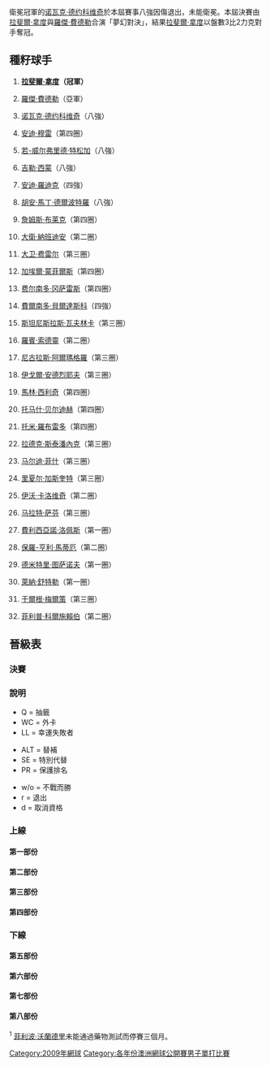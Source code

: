 {{noteTA|G1=Tennis
|1=zh-hans:圈;zh-hant:輪
|2=zh-hans:半区;zh-hant:半部;
|3=zh-hans:半决赛;zh-hk:準決賽;zh-tw:四強;
|4=zh-hans:半準决赛;zh-hk:半準決賽;zh-tw:八強;
}}

{{GrandSlamEvents|2009|澳洲網球公開賽|
| defchamp  = {{flagicon|SRB}} [[诺瓦克·德约科维奇|诺瓦克·德约科维奇]]
| champ =  {{flagicon|ESP}} [[拉斐爾·拿度|拉斐爾·拿度]] 
| runner = {{flagicon|SUI}} [[羅傑·費德勒|羅傑·費德勒]]
| score  = 7-5, 3-6, 7-6<sup>3</sup>, 3-6, 6-2
|before_name = 澳洲網球公開賽男子單打比賽
|after_name = 澳洲網球公開賽男子單打比賽
}}

{{main|2009年澳洲網球公開賽}}

衛冕冠軍的[[诺瓦克·德约科维奇|诺瓦克·德约科维奇]]於本屆賽事八強因傷退出，未能衛冕。本屆決賽由[[拉斐爾·拿度|拉斐爾·拿度]]與[[羅傑·費德勒|羅傑·費德勒]]合演「夢幻對決」，結果[[拉斐爾·拿度|拉斐爾·拿度]]以盤數3比2力克對手奪冠。

== 種籽球手 ==
{{col-begin}}
{{col-2}}
#{{flagicon|ESP}} '''[[拉斐爾·拿度|拉斐爾·拿度]]（冠軍）'''
#{{flagicon|SUI}} [[羅傑·費德勒|羅傑·費德勒]]（亞軍）
#{{flagicon|SRB}} [[诺瓦克·德约科维奇|诺瓦克·德约科维奇]]（八強）
#{{flagicon|GBR}} [[安迪·穆雷|安迪·穆雷]]（第四圈）
#{{flagicon|FRA}} [[若-威尔弗里德·特松加|若-威尔弗里德·特松加]]（八強）
#{{flagicon|FRA}} [[吉勒·西蒙|吉勒·西蒙]]（八強）
#{{flagicon|USA}} [[安迪·羅迪克|安迪·羅迪克]]（四強）
#{{flagicon|ARG}} [[胡安·馬丁·德爾波特羅|胡安·馬丁·德爾波特羅]]（八強）
#{{flagicon|USA}} [[詹姆斯·布莱克|詹姆斯·布莱克]]（第四圈）
#{{flagicon|ARG}} [[大衛·納班迪安|大衛·納班迪安]]（第二圈）
#{{flagicon|ESP}} [[大卫·费雷尔|大卫·费雷尔]]（第三圈）
#{{flagicon|FRA}} [[加埃爾·蒙菲爾斯|加埃爾·蒙菲爾斯]]（第四圈）
#{{flagicon|CHI}} [[费尔南多·冈萨雷斯|费尔南多·冈萨雷斯]]（第四圈）
#{{flagicon|ESP}} [[費爾南多·貝爾達斯科|費爾南多·貝爾達斯科]]（四強）
#{{flagicon|SUI}} [[斯坦尼斯拉斯·瓦夫林卡|斯坦尼斯拉斯·瓦夫林卡]]（第三圈）
#{{flagicon|SWE}} [[羅賓·索德靈|羅賓·索德靈]]（第二圈）
{{col-2}}
<ol start="17">
<li>{{flagicon|ESP}} [[尼古拉斯·阿爾瑪格羅|尼古拉斯·阿爾瑪格羅]]（第三圈）</li>
<li>{{flagicon|RUS}} [[伊戈爾·安德烈耶夫|伊戈爾·安德烈耶夫]]（第三圈）</li>
<li>{{flagicon|CRO}} [[馬林·西利奇|馬林·西利奇]]（第四圈）
<li>{{flagicon|CZE}} [[托马什·贝尔迪赫|托马什·贝尔迪赫]]（第四圈）
<li>{{flagicon|ESP}} [[托米·羅布雷多|托米·羅布雷多]]（第四圈）
<li>{{flagicon|CZE}} [[拉德克·斯泰潘內克|拉德克·斯泰潘內克]]（第三圈）</li>
<li>{{flagicon|USA}} [[马尔迪·菲什|马尔迪·菲什]]（第三圈）</li>
<li>{{flagicon|FRA}} [[里夏尔·加斯奎特|里夏尔·加斯奎特]]（第三圈）</li>
<li>{{flagicon|CRO}} [[伊沃·卡洛维奇|伊沃·卡洛维奇]]（第二圈）
<li>{{flagicon|RUS}} [[马拉特·萨芬|马拉特·萨芬]]（第三圈）</li>
<li>{{flagicon|ESP}} [[費利西亞諾·洛佩斯|費利西亞諾·洛佩斯]]（第一圈）</li>
<li>{{flagicon|FRA}} [[保羅-亨利·馬蒂厄|保羅-亨利·馬蒂厄]]（第二圈）</li>
<li>{{flagicon|RUS}} [[德米特里·图萨诺夫|德米特里·图萨诺夫]]（第一圈）</li>
<li>{{flagicon|GER}} [[萊納·舒特勒|萊納·舒特勒]]（第一圈）</li>
<li>{{flagicon|AUT}} [[于爾根·梅爾策|于爾根·梅爾策]]（第三圈）</li>
<li>{{flagicon|GER}} [[菲利普·科爾施賴伯|菲利普·科爾施賴伯]]（第二圈）</li>

{{col-end}}

== 晉級表 ==

=== 決賽 ===
{{8TeamBracket-Tennis5
| RD1=八強
| RD2=四強
| RD3=決賽

| team-width=175

| RD1-seed1= 1
| RD1-team1='''{{flagicon|ESP}} [[拉斐爾·拿度|拿度]]
| RD1-score1-1='''6
| RD1-score1-2='''7
| RD1-score1-3='''7
| RD1-seed2= 6
| RD1-team2={{flagicon|FRA}} [[吉勒·西蒙|西蒙]]
| RD1-score2-1=2
| RD1-score2-2=5
| RD1-score2-3=5

| RD1-seed3= 14
| RD1-team3='''{{flagicon|ESP}} [[費爾南多·貝爾達斯科|貝爾達斯科]]
| RD1-score3-1='''7
| RD1-score3-2=3
| RD1-score3-3='''6
| RD1-score3-4='''6
| RD1-seed4= 5
| RD1-team4={{flagicon|FRA}} [[若-威尔弗里德·特松加|特松加]]
| RD1-score4-1=6<sup>2</sup>
| RD1-score4-2='''6
| RD1-score4-3=3
| RD1-score4-4=2

| RD1-seed5= 7
| RD1-team5='''{{flagicon|USA}} [[安迪·羅迪克|羅迪克]]
| RD1-score5-1=6<sup>3</sup>
| RD1-score5-2='''6
| RD1-score5-3='''6
| RD1-score5-4=2
| RD1-score5-5=
| RD1-seed6= 3
| RD1-team6={{flagicon|SRB}} [[诺瓦克·德约科维奇|德约科维奇]]
| RD1-score6-1='''7
| RD1-score6-2=4
| RD1-score6-3=2
| RD1-score6-4=1
| RD1-score6-5=r

| RD1-seed7= 8
| RD1-team7={{flagicon|ARG}} [[胡安·馬丁·德爾波特羅|德爾波特羅]]
| RD1-score7-1=3
| RD1-score7-2=0
| RD1-score7-3=0
| RD1-seed8= 2
| RD1-team8='''{{flagicon|SUI}} [[羅傑·費德勒|費達拿]]
| RD1-score8-1='''6
| RD1-score8-2='''6
| RD1-score8-3='''6

| RD2-seed1= 1
| RD2-team1='''{{flagicon|ESP}} [[拉斐爾·拿度|拿度]]
| RD2-score1-1=6<sup>4</sup>
| RD2-score1-2='''6
| RD2-score1-3='''7
| RD2-score1-4=6<sup>1</sup>
| RD2-score1-5='''6
| RD2-seed2= 14
| RD2-team2={{flagicon|ESP}} [[費爾南多·貝爾達斯科|貝爾達斯科]]
| RD2-score2-1='''7
| RD2-score2-2=4
| RD2-score2-3=6<sup>2</sup>
| RD2-score2-4='''7
| RD2-score2-5=4

| RD2-seed3= 7
| RD2-team3={{flagicon|USA}} [[安迪·羅迪克|羅迪克]]
| RD2-score3-1=2
| RD2-score3-2=5
| RD2-score3-3=5
| RD2-seed4= 2
| RD2-team4='''{{flagicon|SUI}} [[羅傑·費德勒|費達拿]]
| RD2-score4-1='''6
| RD2-score4-2='''7
| RD2-score4-3='''7

| RD3-seed1= 1
| RD3-team1='''{{flagicon|ESP}} [[拉斐爾·拿度|拿度]]
| RD3-score1-1='''7
| RD3-score1-2=3
| RD3-score1-3='''7
| RD3-score1-4=3
| RD3-score1-5='''6
| RD3-seed2= 2
| RD3-team2={{flagicon|SUI}} [[羅傑·費德勒|費達拿]]
| RD3-score2-1=5
| RD3-score2-2='''6
| RD3-score2-3=6<sup>3</sup>
| RD3-score2-4='''6
| RD3-score2-5=2
}}

=== 說明 ===
{{col-begin}}
{{col-3}}
* Q = 抽籤
* WC = 外卡
* LL = 幸運失敗者
{{col-3}}
* ALT = 替補
* SE = 特別代替
* PR = 保護排名
{{col-3}}
* w/o = 不戰而勝
* r = 退出
* d = 取消資格
{{col-end}}

=== 上線 ===
==== 第一部份 ====
{{16TeamBracket-Compact-Tennis5
| RD1=第一圈
| RD2=第二圈
| RD3=第三圈
| RD4=第四圈

| RD1-seed01=1
| RD1-team01= '''{{flagicon|ESP}} [[拉斐爾·拿度|拿度]]
| RD1-score01-1='''6
| RD1-score01-2='''6
| RD1-score01-3='''6
| RD1-score01-4= 
| RD1-score01-5= 
| RD1-seed02= 
| RD1-team02={{flagicon|BEL}} [[克里斯托夫·羅庫斯|C 羅庫斯]]
| RD1-score02-1=0
| RD1-score02-2=2      
| RD1-score02-3=2
| RD1-score02-4= 
| RD1-score02-5= 

| RD1-seed03= 
| RD1-team03= {{flagicon|FRA}} [[弗洛朗·塞拉|塞拉]]
| RD1-score03-1=3
| RD1-score03-2='''6
| RD1-score03-3=3
| RD1-score03-4='''6
| RD1-score03-5=3
| RD1-seed04= 
| RD1-team04='''{{flagicon|CRO}} [[Roko_Karanusic|R Karanusic]]
| RD1-score04-1='''6
| RD1-score04-2=1
| RD1-score04-3='''6
| RD1-score04-4=3
| RD1-score04-5=6

| RD1-seed05= 
| RD1-team05={{flagicon|ARG}} [[Eduardo_Schwank|E Schwank]]
| RD1-score05-1=3
| RD1-score05-2=3
| RD1-score05-3=4
| RD1-score05-4= 
| RD1-score05-5= 
| RD1-seed06= 
| RD1-team06='''{{flagicon|GER}} [[托米·哈斯|哈斯]]
| RD1-score06-1='''6
| RD1-score06-2='''6
| RD1-score06-3='''6;
| RD1-score06-4= 
| RD1-score06-5= 

| RD1-seed07=Q
| RD1-team07='''{{flagicon|ITA}} [[Flavio_Cipolla|F Cipolla]]
| RD1-score07-1=4
| RD1-score07-2='''6
| RD1-score07-3='''7
| RD1-score07-4='''7
| RD1-score07-5= 
| RD1-seed08=29
| RD1-team08={{flagicon|RUS}} [[德米特里·图萨诺夫|图萨诺夫]]
| RD1-score08-1='''6
| RD1-score08-2=2
| RD1-score08-3=6<sup>7</sup>
| RD1-score08-4=5
| RD1-score08-5= 

| RD1-seed09=24
| RD1-team09='''{{flagicon|FRA}} [[里夏尔·加斯奎特|加斯奎特]]
| RD1-score09-1=6<sup>5</sup>
| RD1-score09-2='''7
| RD1-score09-3='''6
| RD1-score09-4='''6
| RD1-score09-5= 
| RD1-seed10= 
| RD1-team10={{flagicon|ARG}} [[Diego_Junqueira|D Junqueira]]
| RD1-score10-1='''7
| RD1-score10-2=6<sup>3</sup>
| RD1-score10-3=3
| RD1-score10-4=4
| RD1-score10-5= 

| RD1-seed11= 
| RD1-team11={{flagicon|USA}} [[文斯·斯佩迪亞|斯佩迪亞]]
| RD1-score11-1=2
| RD1-score11-2=5
| RD1-score11-3=4
| RD1-score11-4= 
| RD1-score11-5= 
| RD1-seed12=WC
| RD1-team12='''{{flagicon|UZB}} [[丹尼斯·伊斯托明|伊斯托明]]
| RD1-score12-1='''6
| RD1-score12-2='''7
| RD1-score12-3='''6
| RD1-score12-4= 
| RD1-score12-5= 

| RD1-seed13= 
| RD1-team13='''{{flagicon|ARG}} [[吉列爾莫·卡尼亞斯|卡尼亞斯]]
| RD1-score13-1=3
| RD1-score13-2='''7
| RD1-score13-3=5
| RD1-score13-4='''6
| RD1-score13-5='''7
| RD1-seed14=Q
| RD1-team14={{flagicon|GER}} [[Dieter_Kindlmann|D Kindlmann]]
| RD1-score14-1='''6
| RD1-score14-2=5
| RD1-score14-3='''7
| RD1-score14-4=0
| RD1-score14-5=5

| RD1-seed15= 
| RD1-team15={{flagicon|AUS}} [[莱顿·休伊特|休伊特]]
| RD1-score15-1='''7
| RD1-score15-2=2
| RD1-score15-3=2
| RD1-score15-4='''6
| RD1-score15-5=3
| RD1-seed16=13
| RD1-team16='''{{flagicon|CHI}} [[费尔南多·冈萨雷斯|F 冈萨雷斯]]
| RD1-score16-1=5
| RD1-score16-2='''6
| RD1-score16-3='''6
| RD1-score16-4=3
| RD1-score16-5='''6

| RD2-seed01=1
| RD2-team01='''{{flagicon|ESP}} [[拉斐爾·拿度|拿度]]
| RD2-score01-1='''6
| RD2-score01-2='''6
| RD2-score01-3='''6
| RD2-score01-4= 
| RD2-score01-5= 
| RD2-seed02= 
| RD2-team02={{flagicon|CRO}} [[Roko_Karanusic|R Karanusic]]
| RD2-score02-1=2
| RD2-score02-2=3
| RD2-score02-3=2
| RD2-score02-4= 
| RD2-score02-5= 

| RD2-seed03= 
| RD2-team03='''{{flagicon|GER}} [[托米·哈斯|哈斯]]
| RD2-score03-1='''6
| RD2-score03-2='''6
| RD2-score03-3='''6
| RD2-score03-4= 
| RD2-score03-5= 
| RD2-seed04=Q
| RD2-team04={{flagicon|ITA}} [[Flavio_Cipolla|F Cipolla]]
| RD2-score04-1=1
| RD2-score04-2=2
| RD2-score04-3=1
| RD2-score04-4= 
| RD2-score04-5= 

| RD2-seed05=24
| RD2-team05='''{{flagicon|FRA}} [[里夏尔·加斯奎特|加斯奎特]]
| RD2-score05-1='''6
| RD2-score05-2='''6
| RD2-score05-3='''6
| RD2-score05-4= 
| RD2-score05-5= 
| RD2-seed06=WC
| RD2-team06={{flagicon|UZB}} [[丹尼斯·伊斯托明|伊斯托明]]
| RD2-score06-1=3
| RD2-score06-2=4
| RD2-score06-3=4
| RD2-score06-4= 
| RD2-score06-5= 

| RD2-seed07= 
| RD2-team07={{flagicon|ARG}} [[吉列爾莫·卡尼亞斯|卡尼亞斯]]
| RD2-score07-1=5
| RD2-score07-2=3
| RD2-score07-3=4
| RD2-score07-4= 
| RD2-score07-5= 
| RD2-seed08=13
| RD2-team08='''{{flagicon|CHI}} [[费尔南多·冈萨雷斯|F 冈萨雷斯]]
| RD2-score08-1='''7
| RD2-score08-2='''6
| RD2-score08-3='''6
| RD2-score08-4= 
| RD2-score08-5= 

| RD3-seed01=1
| RD3-team01='''{{flagicon|ESP}} [[拉斐爾·拿度|拿度]]
| RD3-score01-1='''6
| RD3-score01-2='''6
| RD3-score01-3='''6
| RD3-score01-4= 
| RD3-score01-5= 
| RD3-seed02= 
| RD3-team02={{flagicon|GER}} [[托米·哈斯|哈斯]]
| RD3-score02-1=4
| RD3-score02-2=2
| RD3-score02-3=2
| RD3-score02-4= 
| RD3-score02-5= 

| RD3-seed03=24
| RD3-team03={{flagicon|FRA}} [[里夏尔·加斯奎特|加斯奎特]]
| RD3-score03-1='''6
| RD3-score03-2='''6
| RD3-score03-3=6<sup>10</sup>
| RD3-score03-4=2
| RD3-score03-5=10
| RD3-seed04=13
| RD3-team04='''{{flagicon|CHI}} [[费尔南多·冈萨雷斯|F 冈萨雷斯]]
| RD3-score04-1=3
| RD3-score04-2=3
| RD3-score04-3='''7
| RD3-score04-4='''6
| RD3-score04-5='''12
| RD4-seed01=1
| RD4-team01='''{{flagicon|ESP}} [[拉斐爾·拿度|拿度]]
| RD4-score01-1='''6
| RD4-score01-2='''6
| RD4-score01-3='''6
| RD4-score01-4= 
| RD4-score01-5= 
| RD4-seed02=13
| RD4-team02={{flagicon|CHI}} [[费尔南多·冈萨雷斯|F 冈萨雷斯]]
| RD4-score02-1=3
| RD4-score02-2=2
| RD4-score02-3=4
| RD4-score02-4= 
| RD4-score02-5= 
}}

==== 第二部份 ====
{{16TeamBracket-Compact-Tennis5
| RD1=第一圈
| RD2=第二圈
| RD3=第三圈
| RD4=第四圈

| RD1-seed01=12
| RD1-team01='''{{flagicon|FRA}} [[加埃爾·蒙菲爾斯|蒙菲爾斯]]
| RD1-score01-1='''6
| RD1-score01-2='''6
| RD1-score01-3='''7
| RD1-score01-4= 
| RD1-score01-5= 
| RD1-seed02= 
| RD1-team02={{flagicon|ARG}} [[馬丁·瓦薩洛·阿圭略|瓦薩洛·阿圭略]]
| RD1-score02-1=1
| RD1-score02-2=3
| RD1-score02-3=5
| RD1-score02-4= 
| RD1-score02-5= 

| RD1-seed03= 
| RD1-team03= {{flagicon|RUS}} [[米哈伊尔·尤日尼|尤日尼]]
| RD1-score03-1=3
| RD1-score03-2=2
| RD1-score03-3=2
| RD1-score03-4= 
| RD1-score03-5= 
| RD1-seed04= 
| RD1-team04='''{{flagicon|AUT}} [[Stefan_Koubek|S Koubek]]
| RD1-score04-1='''6
| RD1-score04-2='''6
| RD1-score04-3='''6
| RD1-score04-4= 
| RD1-score04-5= 

| RD1-seed05= 
| RD1-team05={{flagicon|KAZ}} [[Andrey_Golubev|A Golubev]]
| RD1-score05-1='''6
| RD1-score05-2=6<sup>7</sup>
| RD1-score05-3=4
| RD1-score05-4=2
| RD1-score05-5= 
| RD1-seed06= 
| RD1-team06='''{{flagicon|ITA}} [[法比奧·福尼尼|福尼尼]]
| RD1-score06-1=3
| RD1-score06-2='''7
| RD1-score06-3='''6
| RD1-score06-4='''6
| RD1-score06-5= 

| RD1-seed07= 
| RD1-team07={{flagicon|CHI}} [[尼古拉斯·马苏|马苏]]
| RD1-score07-1=4
| RD1-score07-2=4
| RD1-score07-3='''6
| RD1-score07-4='''7
| RD1-score07-5=3
| RD1-seed08=17
| RD1-team08='''{{flagicon|ESP}} [[尼古拉斯·阿爾瑪格羅|阿爾瑪格羅]]
| RD1-score08-1='''6
| RD1-score08-2='''6
| RD1-score08-3=3
| RD1-score08-4=5
| RD1-score08-5='''6

| RD1-seed09=25
| RD1-team09='''{{flagicon|CRO}} [[伊沃·卡洛维奇|卡洛维奇]]
| RD1-score09-1='''6
| RD1-score09-2='''6
| RD1-score09-3='''6
| RD1-score09-4= 
| RD1-score09-5= 
| RD1-seed10= 
| RD1-team10={{flagicon|ESP}} [[Daniel_Gimeno-Traver|D Gimeno-Traver]]
| RD1-score10-1=3
| RD1-score10-2=4
| RD1-score10-3=4
| RD1-score10-4= 
| RD1-score10-5= 


| RD1-seed11=Q
| RD1-team11={{flagicon|USA}} [[Wayne_Odesnik|W Odesnik]]
| RD1-score11-1=5
| RD1-score11-2=4
| RD1-score11-3='''6
| RD1-score11-4=2
| RD1-score11-5= 
| RD1-seed12= 
| RD1-team12='''{{flagicon|CRO}} [[馬里奧·安契奇|安契奇]]
| RD1-score12-1='''7
| RD1-score12-2='''6
| RD1-score12-3=4
| RD1-score12-4='''6
| RD1-score12-5= 

| RD1-seed13= 
| RD1-team13='''{{flagicon|AUS}} [[克里斯·古奇奧內|古奇奧內]]
| RD1-score13-1='''6
| RD1-score13-2='''6
| RD1-score13-3='''6
| RD1-score13-4= 
| RD1-score13-5= 
| RD1-seed14= 
| RD1-team14={{flagicon|FRA}} [[Nicolas_Devilder|N Devilder]]
| RD1-score14-1=3
| RD1-score14-2=2
| RD1-score14-3=4
| RD1-score14-4= 
| RD1-score14-5= 

| RD1-seed15= 
| RD1-team15={{flagicon|ESP}} [[Pablo_Andujar|P Andujar]]
| RD1-score15-1=4
| RD1-score15-2=1
| RD1-score15-3=1
| RD1-score15-4= 
| RD1-score15-5= 
| RD1-seed16=6
| RD1-team16='''{{flagicon|FRA}} [[吉勒·西蒙|西蒙]]
| RD1-score16-1='''6
| RD1-score16-2='''6
| RD1-score16-3='''6
| RD1-score16-4= 
| RD1-score16-5= 


| RD2-seed01=12
| RD2-team01='''{{flagicon|FRA}} [[加埃爾·蒙菲爾斯|蒙菲爾斯]]
| RD2-score01-1='''6
| RD2-score01-2='''6
| RD2-score01-3=3
| RD2-score01-4='''6
| RD2-score01-5= 
| RD2-seed02= 
| RD2-team02={{flagicon|AUT}} [[Stefan_Koubek|S Koubek]]
| RD2-score02-1=2
| RD2-score02-2=4
| RD2-score02-3='''6
| RD2-score02-4=2
| RD2-score02-5= 

| RD2-seed03= 
| RD2-team03={{flagicon|ITA}} [[法比奧·福尼尼|福尼尼]]
| RD2-score03-1=2
| RD2-score03-2=5
| RD2-score03-3=0
| RD2-score03-4= 
| RD2-score03-5= 
| RD2-seed04=17
| RD2-team04='''{{flagicon|ESP}} [[尼古拉斯·阿爾瑪格羅|阿爾瑪格羅]]
| RD2-score04-1='''6
| RD2-score04-2='''7
| RD2-score04-3='''6
| RD2-score04-4= 
| RD2-score04-5= 

| RD2-seed05=25
| RD2-team05={{flagicon|CRO}} [[伊沃·卡洛维奇|卡洛维奇]]
| RD2-score05-1='''7
| RD2-score05-2=5
| RD2-score05-3='''6
| RD2-score05-4=4
| RD2-score05-5=3
| RD2-seed06= 
| RD2-team06='''{{flagicon|CRO}} [[馬里奧·安契奇|安契奇]]
| RD2-score06-1=5
| RD2-score06-2='''7
| RD2-score06-3=4
| RD2-score06-4='''6
| RD2-score06-5='''6

| RD2-seed07= 
| RD2-team07={{flagicon|AUS}} [[克里斯·古奇奧內|古奇奧內]]
| RD2-score07-1='''7
| RD2-score07-2=4
| RD2-score07-3=1
| RD2-score07-4=2
| RD2-score07-5= 
| RD2-seed08=6
| RD2-team08='''{{flagicon|FRA}} [[吉勒·西蒙|西蒙]]
| RD2-score08-1=6<sup>5</sup>
| RD2-score08-2='''6
| RD2-score08-3='''6
| RD2-score08-4='''6
| RD2-score08-5= 

| RD3-seed01=12
| RD3-team01='''{{flagicon|FRA}} [[加埃爾·蒙菲爾斯|蒙菲爾斯]]
| RD3-score01-1='''6
| RD3-score01-2='''6
| RD3-score01-3='''7
| RD3-score01-4= 
| RD3-score01-5= 
| RD3-seed02=17
| RD3-team02={{flagicon|ESP}} [[尼古拉斯·阿爾瑪格羅|阿爾瑪格羅]]
| RD3-score02-1=4
| RD3-score02-2=3
| RD3-score02-3=5
| RD3-score02-4= 
| RD3-score02-5= 

| RD3-seed03= 
| RD3-team03={{flagicon|CRO}} [[馬里奧·安契奇|安契奇]]
| RD3-score03-1=6<sup>2</sup>
| RD3-score03-2=4
| RD3-score03-3=2
| RD3-score03-4= 
| RD3-score03-5= 
| RD3-seed04=6
| RD3-team04='''{{flagicon|FRA}} [[吉勒·西蒙|西蒙]]
| RD3-score04-1='''7
| RD3-score04-2='''6
| RD3-score04-3='''6
| RD3-score04-4= 
| RD3-score04-5= 

| RD4-seed01=12
| RD4-team01={{flagicon|FRA}} [[加埃爾·蒙菲爾斯|蒙菲爾斯]]
| RD4-score01-1=4
| RD4-score01-2='''6
| RD4-score01-3=1
| RD4-score01-4=0
| RD4-score01-5=r
| RD4-seed02=6
| RD4-team02='''{{flagicon|FRA}} [[吉勒·西蒙|西蒙]]
| RD4-score02-1='''6
| RD4-score02-2=2
| RD4-score02-3='''6
| RD4-score02-4=0
| RD4-score02-5= 
}}

==== 第三部份 ====
{{16TeamBracket-Compact-Tennis5
| RD1=第一圈
| RD2=第二圈
| RD3=第三圈
| RD4=第四圈

| RD1-seed01=4
| RD1-team01= '''{{flagicon|GBR}} [[安迪·穆雷|穆雷]]
| RD1-score01-1='''6
| RD1-score01-2=3
| RD1-score01-3=
| RD1-score01-4= 
| RD1-score01-5= 
| RD1-seed02=
| RD1-team02={{flagicon|ROU}} [[安德烈·帕維爾|帕維爾]]
| RD1-score02-1=2
| RD1-score02-2=1
| RD1-score02-3=r
| RD1-score02-4= 
| RD1-score02-5= 

| RD1-seed03=
| RD1-team03= {{flagicon|RUS}} [[Teimuraz_Gabashvili|T Gabashvili]]
| RD1-score03-1=4
| RD1-score03-2=6<sup>3</sup>
| RD1-score03-3='''6
| RD1-score03-4=0
| RD1-score03-5= 
| RD1-seed04=
| RD1-team04='''{{flagicon|ESP}} [[Marcel_Granollers|M Granollers]]
| RD1-score04-1='''6
| RD1-score04-2='''7
| RD1-score04-3=4
| RD1-score04-4='''6
| RD1-score04-5= 

| RD1-seed05=Q
| RD1-team05='''{{flagicon|GER}} [[安德烈亞斯·貝克|貝克]]
| RD1-score05-1='''7
| RD1-score05-2='''6
| RD1-score05-3='''6
| RD1-score05-4= 
| RD1-score05-5= 
| RD1-seed06=WC
| RD1-team06={{flagicon|AUS}} [[Colin_Ebelthite|C Ebelthite]]
| RD1-score06-1=5
| RD1-score06-2=1
| RD1-score06-3=0
| RD1-score06-4= 
| RD1-score06-5= 

| RD1-seed07=
| RD1-team07={{flagicon|JPN}} [[錦織圭|錦織]]
| RD1-score07-1=5
| RD1-score07-2=2
| RD1-score07-3=1
| RD1-score07-4= 
| RD1-score07-5= 
| RD1-seed08=31
| RD1-team08='''{{flagicon|AUT}} [[于爾根·梅爾策|梅爾策]]
| RD1-score08-1='''7
| RD1-score08-2='''6
| RD1-score08-3='''6
| RD1-score08-4= 
| RD1-score08-5= 

| RD1-seed09=22
| RD1-team09='''{{flagicon|CZE}} [[拉德克·斯泰潘內克|斯泰潘內克]]
| RD1-score09-1=3
| RD1-score09-2='''6
| RD1-score09-3='''6
| RD1-score09-4='''6
| RD1-score09-5= 
| RD1-seed10=
| RD1-team10={{flagicon|ECU}} [[尼古拉斯·拉潘蒂|拉潘蒂]]
| RD1-score10-1='''6
| RD1-score10-2=3
| RD1-score10-3=4
| RD1-score10-4=4
| RD1-score10-5= 

| RD1-seed11=Q
| RD1-team11='''{{flagicon|GER}} [[Michael_Berrer|M Berrer]]
| RD1-score11-1='''6
| RD1-score11-2='''6
| RD1-score11-3='''6
| RD1-score11-4= 
| RD1-score11-5= 
| RD1-seed12=WC
| RD1-team12={{flagicon|AUS}} [[Carsten_Ball|C Ball]]
| RD1-score12-1=2
| RD1-score12-2=4
| RD1-score12-3=3
| RD1-score12-4= 
| RD1-score12-5= 

| RD1-seed13=
| RD1-team13={{flagicon|UKR}} [[Sergiy_Stakhovsky|S Stakhovsky]]
| RD1-score13-1=3
| RD1-score13-2='''6
| RD1-score13-3='''6
| RD1-score13-4=2
| RD1-score13-5=1
| RD1-seed14=
| RD1-team14='''{{flagicon|FRA}} [[阿诺·克莱芒|克莱芒]]
| RD1-score14-1='''6
| RD1-score14-2=2
| RD1-score14-3=4
| RD1-score14-4='''6
| RD1-score14-5='''6

| RD1-seed15=WC
| RD1-team15={{flagicon|FRA}} [[Adrian_Mannarino|A Mannarino]]
| RD1-score15-1=0
| RD1-score15-2=2
| RD1-score15-3=2
| RD1-score15-4= 
| RD1-score15-5= 
| RD1-seed16=14
| RD1-team16='''{{flagicon|ESP}} [[費爾南多·貝爾達斯科|貝爾達斯科]]
| RD1-score16-1='''6
| RD1-score16-2='''6
| RD1-score16-3='''6
| RD1-score16-4= 
| RD1-score16-5= 

| RD2-seed01=4
| RD2-team01='''{{flagicon|GBR}} [[安迪·穆雷|穆雷]]
| RD2-score01-1='''6
| RD2-score01-2='''6
| RD2-score01-3='''6
| RD2-score01-4= 
| RD2-score01-5= 
| RD2-seed02= 
| RD2-team02={{flagicon|ESP}} [[Marcel_Granollers|M Granollers]]
| RD2-score02-1=4
| RD2-score02-2=2
| RD2-score02-3=2
| RD2-score02-4= 
| RD2-score02-5= 

| RD2-seed03=Q
| RD2-team03={{flagicon|GER}} [[安德烈亞斯·貝克|貝克]]
| RD2-score03-1='''7
| RD2-score03-2=6<sup>7</sup>
| RD2-score03-3=4
| RD2-score03-4=3
| RD2-score03-5= 
| RD2-seed04=31
| RD2-team04='''{{flagicon|AUT}} [[于爾根·梅爾策|梅爾策]]
| RD2-score04-1=5
| RD2-score04-2='''7
| RD2-score04-3='''6
| RD2-score04-4='''6
| RD2-score04-5= 

| RD2-seed05=22
| RD2-team05='''{{flagicon|CZE}} [[拉德克·斯泰潘內克|斯泰潘內克]]
| RD2-score05-1='''6
| RD2-score05-2='''6
| RD2-score05-3=6<sup>3</sup>
| RD2-score05-4='''7
| RD2-score05-5= 
| RD2-seed06=Q
| RD2-team06={{flagicon|GER}} [[Michael_Berrer|M Berrer]]
| RD2-score06-1=3
| RD2-score06-2=2
| RD2-score06-3='''7
| RD2-score06-4=5
| RD2-score06-5= 

| RD2-seed07= 
| RD2-team07={{flagicon|FRA}} [[阿诺·克莱芒|克莱芒]]
| RD2-score07-1=1
| RD2-score07-2=1
| RD2-score07-3=2
| RD2-score07-4= 
| RD2-score07-5= 
| RD2-seed08=14
| RD2-team08='''{{flagicon|ESP}} [[費爾南多·貝爾達斯科|貝爾達斯科]]
| RD2-score08-1='''6
| RD2-score08-2='''6
| RD2-score08-3='''6
| RD2-score08-4= 
| RD2-score08-5= 

| RD3-seed01=4
| RD3-team01='''{{flagicon|GBR}} [[安迪·穆雷|穆雷]]
| RD3-score01-1='''7
| RD3-score01-2='''6
| RD3-score01-3='''6
| RD3-score01-4= 
| RD3-score01-5= 
| RD3-seed02=31
| RD3-team02={{flagicon|AUT}} [[于爾根·梅爾策|梅爾策]]
| RD3-score02-1=5
| RD3-score02-2=0
| RD3-score02-3=3
| RD3-score02-4= 
| RD3-score02-5= 

| RD3-seed03=22
| RD3-team03={{flagicon|CZE}} [[拉德克·斯泰潘內克|斯泰潘內克]]
| RD3-score03-1=4
| RD3-score03-2=0
| RD3-score03-3=0
| RD3-score03-4= 
| RD3-score03-5= 
| RD3-seed04=14
| RD3-team04='''{{flagicon|ESP}} [[費爾南多·貝爾達斯科|貝爾達斯科]]
| RD3-score04-1='''6
| RD3-score04-2='''6
| RD3-score04-3='''6
| RD3-score04-4= 
| RD3-score04-5= 

| RD4-seed01=4
| RD4-team01={{flagicon|GBR}} [[安迪·穆雷|穆雷]]
| RD4-score01-1='''6
| RD4-score01-2=1
| RD4-score01-3='''6
| RD4-score01-4=3
| RD4-score01-5=4
| RD4-seed02=14
| RD4-team02='''{{flagicon|ESP}} [[費爾南多·貝爾達斯科|貝爾達斯科]]
| RD4-score02-1=2
| RD4-score02-2='''6
| RD4-score02-3=1
| RD4-score02-4='''6
| RD4-score02-5='''6
}}

==== 第四部份 ====
{{16TeamBracket-Compact-Tennis5
| RD1=第一圈
| RD2=第二圈
| RD3=第三圈
| RD4=第四圈

| RD1-seed01=9
| RD1-team01='''{{flagicon|USA}} [[詹姆斯·布莱克|布莱克]]
| RD1-score01-1='''6
| RD1-score01-2='''6
| RD1-score01-3='''7
| RD1-score01-4= 
| RD1-score01-5= 
| RD1-seed02=LL
| RD1-team02={{flagicon|CAN}} [[Frank_Dancevic|F Dancevic]]
| RD1-score02-1=4
| RD1-score02-2=3
| RD1-score02-3=5
| RD1-score02-4= 
| RD1-score02-5= 

| RD1-seed03=Q
| RD1-team03= '''{{flagicon|FRA}} [[Sébastien_de_Chaunac|S de Chaunac]]
| RD1-score03-1=2
| RD1-score03-2='''6
| RD1-score03-3=0
| RD1-score03-4='''6
| RD1-score03-5='''6
| RD1-seed04=
| RD1-team04={{flagicon|BEL}} [[史提夫·達爾西斯|達爾西斯]]
| RD1-score04-1='''6
| RD1-score04-2=3
| RD1-score04-3='''6
| RD1-score04-4=2
| RD1-score04-5=2

| RD1-seed05=
| RD1-team05={{flagicon|ESP}} [[阿爾伯特·蒙塔涅斯|阿爾伯特·蒙塔涅斯]]
| RD1-score05-1=3
| RD1-score05-2=2
| RD1-score05-3=3
| RD1-score05-4= 
| RD1-score05-5= 
| RD1-seed06=
| RD1-team06='''{{flagicon|LAT}} [[厄內斯特·古爾比斯|古爾比斯]]
| RD1-score06-1='''6
| RD1-score06-2='''6
| RD1-score06-3='''6
| RD1-score06-4= 
| RD1-score06-5= 

| RD1-seed07=Q
| RD1-team07={{flagicon|CAN}} [[Peter_Polansky|P Polansky]]
| RD1-score07-1='''7
| RD1-score07-2='''6
| RD1-score07-3=4
| RD1-score07-4=3
| RD1-score07-5=4
| RD1-seed08=18
| RD1-team08='''{{flagicon|RUS}} [[伊戈爾·安德烈耶夫|安德烈耶夫]]
| RD1-score08-1=5
| RD1-score08-2=3
| RD1-score08-3='''6
| RD1-score08-4='''6
| RD1-score08-5='''6

| RD1-seed09=30
| RD1-team09={{flagicon|GER}} [[萊納·舒特勒|舒特勒]]
| RD1-score09-1='''6
| RD1-score09-2=2
| RD1-score09-3=4
| RD1-score09-4=4
| RD1-score09-5= 
| RD1-seed10=Q
| RD1-team10='''{{flagicon|ISR}} [[杜迪·塞拉|D 塞拉]]
| RD1-score10-1=1
| RD1-score10-2='''6
| RD1-score10-3='''6
| RD1-score10-4='''6
| RD1-score10-5= 

| RD1-seed11=
| RD1-team11='''{{flagicon|ROU}} [[維克托·漢內斯庫|哈内斯库]]
| RD1-score11-1=3
| RD1-score11-2=3
| RD1-score11-3='''7
| RD1-score11-4='''7
| RD1-score11-5='''8
| RD1-seed12=
| RD1-team12={{flagicon|CZE}} [[Jan_Hernych|J Hernych]]
| RD1-score12-1='''6
| RD1-score12-2='''6
| RD1-score12-3=6<sup>7</sup>
| RD1-score12-4=6<sup>4</sup>
| RD1-score12-5=6

| RD1-seed13=
| RD1-team13='''{{flagicon|CRO}} [[伊万·柳比西奇|柳比西奇]]
| RD1-score13-1=4
| RD1-score13-2='''7
| RD1-score13-3='''7
| RD1-score13-4=5
| RD1-score13-5='''6
| RD1-seed14=
| RD1-team14={{flagicon|RUS}} [[伊戈爾·昆尼辛|昆尼辛]]
| RD1-score14-1='''6
| RD1-score14-2=6<sup>3</sup>
| RD1-score14-3=6<sup>7</sup>
| RD1-score14-4='''7
| RD1-score14-5=3

| RD1-seed15=
| RD1-team15={{flagicon|ARG}} [[胡安·摩納哥|摩納哥]]
| RD1-score15-1=4
| RD1-score15-2=4
| RD1-score15-3=0
| RD1-score15-4= 
| RD1-score15-5= 
| RD1-seed16=5
| RD1-team16='''{{flagicon|FRA}} [[若-威尔弗里德·特松加|特松加]]
| RD1-score16-1='''6
| RD1-score16-2='''6
| RD1-score16-3='''6
| RD1-score16-4= 
| RD1-score16-5= 

| RD2-seed01=9
| RD2-team01='''{{flagicon|USA}} [[詹姆斯·布莱克|布莱克]]
| RD2-score01-1='''6
| RD2-score01-2='''6
| RD2-score01-3='''6
| RD2-score01-4= 
| RD2-score01-5= 
| RD2-seed02=Q
| RD2-team02={{flagicon|FRA}} [[Sébastien_de_Chaunac|S de Chaunac]]
| RD2-score02-1=3
| RD2-score02-2=2
| RD2-score02-3=3
| RD2-score02-4= 
| RD2-score02-5= 

| RD2-seed03= 
| RD2-team03={{flagicon|LAT}} [[厄內斯特·古爾比斯|古爾比斯]]
| RD2-score03-1=4
| RD2-score03-2=4
| RD2-score03-3='''7
| RD2-score03-4='''6
| RD2-score03-5=4
| RD2-seed04=18
| RD2-team04='''{{flagicon|RUS}} [[伊戈爾·安德烈耶夫|安德烈耶夫]]
| RD2-score04-1='''6
| RD2-score04-2='''6
| RD2-score04-3=5
| RD2-score04-4=3
| RD2-score04-5='''6

| RD2-seed05=Q
| RD2-team05='''{{flagicon|ISR}} [[杜迪·塞拉|D 塞拉]]
| RD2-score05-1='''6
| RD2-score05-2='''6
| RD2-score05-3='''6
| RD2-score05-4= 
| RD2-score05-5= 
| RD2-seed06= 
| RD2-team06={{flagicon|ROU}} [[維克托·漢內斯庫|哈内斯库]]
| RD2-score06-1=3
| RD2-score06-2=3
| RD2-score06-3=2
| RD2-score06-4= 
| RD2-score06-5= 

| RD2-seed07= 
| RD2-team07={{flagicon|CRO}} [[伊万·柳比西奇|柳比西奇]]
| RD2-score07-1='''7
| RD2-score07-2=6<sup>8</sup>
| RD2-score07-3=6<sup>7</sup>
| RD2-score07-4=2
| RD2-score07-5= 
| RD2-seed08=5
| RD2-team08='''{{flagicon|FRA}} [[若-威尔弗里德·特松加|特松加]]
| RD2-score08-1=6<sup>4</sup>
| RD2-score08-2='''7
| RD2-score08-3='''7
| RD2-score08-4='''6
| RD2-score08-5= 

| RD3-seed01=9
| RD3-team01='''{{flagicon|USA}} [[詹姆斯·布莱克|布莱克]]
| RD3-score01-1='''6
| RD3-score01-2='''6
| RD3-score01-3=3
| RD3-score01-4='''6
| RD3-score01-5= 
| RD3-seed02=18
| RD3-team02={{flagicon|RUS}} [[伊戈爾·安德烈耶夫|安德烈耶夫]]
| RD3-score02-1=3
| RD3-score02-2=2
| RD3-score02-3='''6
| RD3-score02-4=1
| RD3-score02-5= 

| RD3-seed03=Q
| RD3-team03={{flagicon|ISR}} [[杜迪·塞拉|D 塞拉]]
| RD3-score03-1=4
| RD3-score03-2=2
| RD3-score03-3='''6
| RD3-score03-4=1
| RD3-score03-5= 
| RD3-seed04=5
| RD3-team04='''{{flagicon|FRA}} [[若-威尔弗里德·特松加|特松加]]
| RD3-score04-1='''6
| RD3-score04-2='''6
| RD3-score04-3=1
| RD3-score04-4='''6
| RD3-score04-5= 

| RD4-seed01=9
| RD4-team01={{flagicon|USA}} [[詹姆斯·布莱克|布莱克]]
| RD4-score01-1=4
| RD4-score01-2=4
| RD4-score01-3=6<sup>3</sup>
| RD4-score01-4= 
| RD4-score01-5= 
| RD4-seed02=5
| RD4-team02='''{{flagicon|FRA}} [[若-威尔弗里德·特松加|特松加]]
| RD4-score02-1='''6
| RD4-score02-2='''6
| RD4-score02-3='''7'''
| RD4-score02-4= 
| RD4-score02-5= 
}}

=== 下線 ===
==== 第五部份 ====
{{16TeamBracket-Compact-Tennis5
| RD1=第一圈
| RD2=第二圈
| RD3=第三圈
| RD4=第四圈

| RD1-seed01=7
| RD1-team01={{flagicon|USA}} [[安迪·羅迪克|羅迪克]]
| RD1-score01-1='''6
| RD1-score01-2='''6
| RD1-score01-3='''6
| RD1-score01-4= 
| RD1-score01-5= 
| RD1-seed02=Q
| RD1-team02={{flagicon|SWE}} [[Bjorn_Rehnquist|B Rehnquist]]
| RD1-score02-1=0
| RD1-score02-2=2
| RD1-score02-3=2
| RD1-score02-4= 
| RD1-score02-5= 

| RD1-seed03=Q
| RD1-team03= {{flagicon|BEL}} [[克薩維埃·馬利斯|馬利斯]]
| RD1-score03-1='''7
| RD1-score03-2='''6
| RD1-score03-3='''6
| RD1-score03-4= 
| RD1-score03-5= 
| RD1-seed04=
| RD1-team04={{flagicon|FRA}} [[米夏埃尔·洛德拉|洛德拉]]
| RD1-score04-1=6<sup>8</sup>
| RD1-score04-2=1
| RD1-score04-3=1
| RD1-score04-4= 
| RD1-score04-5= 

| RD1-seed05=
| RD1-team05={{flagicon|ESP}} [[胡安·卡洛斯·费雷罗|费雷罗]]
| RD1-score05-1=3
| RD1-score05-2=2
| RD1-score05-3='''7
| RD1-score05-4=2
| RD1-score05-5= 
| RD1-seed06=
| RD1-team06='''{{flagicon|FRA}} [[法布里斯·桑托羅|桑托羅]]
| RD1-score06-1='''6
| RD1-score06-2='''6
| RD1-score06-3=6<sup>5</sup>
| RD1-score06-4='''6
| RD1-score06-5= 

| RD1-seed07=
| RD1-team07={{flagicon|USA}} [[薩姆·奎里|奎里]]
| RD1-score07-1=6<sup>6</sup>
| RD1-score07-2=3
| RD1-score07-3=2
| RD1-score07-4= 
| RD1-score07-5= 
| RD1-seed08=32
| RD1-team08='''{{flagicon|GER}} [[菲利普·科爾施賴伯|科爾施賴伯]]
| RD1-score08-1='''7
| RD1-score08-2='''6
| RD1-score08-3='''6
| RD1-score08-4= 
| RD1-score08-5= 

| RD1-seed09=21
| RD1-team09={{flagicon|ESP}} [[托米·羅布雷多|羅布雷多]]
| RD1-score09-1='''6
| RD1-score09-2='''7
| RD1-score09-3='''6
| RD1-score09-4= 
| RD1-score09-5= 
| RD1-seed10=
| RD1-team10={{flagicon|USA}} [[博比·雷諾德斯|雷諾德斯]]
| RD1-score10-1=2
| RD1-score10-2=5
| RD1-score10-3=1
| RD1-score10-4= 
| RD1-score10-5= 

| RD1-seed11=
| RD1-team11={{flagicon|ESP}} [[阿爾貝托·馬丁|馬丁]]
| RD1-score11-1=3
| RD1-score11-2='''6
| RD1-score11-3=2
| RD1-score11-4=4
| RD1-score11-5= 
| RD1-seed12=
| RD1-team12={{flagicon|SRB}} [[維克托·特羅伊茨基|特羅伊茨基]]
| RD1-score12-1='''6
| RD1-score12-2=3
| RD1-score12-3='''6
| RD1-score12-4='''6
| RD1-score12-5= 

| RD1-seed13=
| RD1-team13={{flagicon|BRA}} [[托馬斯·貝魯奇|貝魯奇]]
| RD1-score13-1=3
| RD1-score13-2=5
| RD1-score13-3=4
| RD1-score13-4= 
| RD1-score13-5= 
| RD1-seed14=
| RD1-team14='''{{flagicon|TPE}} [[盧彥勳|盧彥勳]]
| RD1-score14-1='''6
| RD1-score14-2='''7
| RD1-score14-3='''6
| RD1-score14-4= 
| RD1-score14-5= 

| RD1-seed15=
| RD1-team15={{flagicon|FRA}} [[馬克·吉克爾|吉克爾]]
| RD1-score15-1=1
| RD1-score15-2='''6
| RD1-score15-3=2
| RD1-score15-4=3
| RD1-score15-5= 
| RD1-seed16=10
| RD1-team16='''{{flagicon|ARG}} [[大衛·納班迪安|納班迪安]]
| RD1-score16-1='''6
| RD1-score16-2=4
| RD1-score16-3='''6
| RD1-score16-4='''6
| RD1-score16-5= 


| RD2-seed01=7
| RD2-team01='''{{flagicon|USA}} [[安迪·羅迪克|羅迪克]]
| RD2-score01-1=4
| RD2-score01-2='''6
| RD2-score01-3='''7
| RD2-score01-4='''6
| RD2-score01-5= 
| RD2-seed02=Q
| RD2-team02={{flagicon|BEL}} [[克薩維埃·馬利斯|馬利斯]]
| RD2-score02-1='''6
| RD2-score02-2=2
| RD2-score02-3=6
| RD2-score02-4=2
| RD2-score02-5= 

| RD2-seed03= 
| RD2-team03='''{{flagicon|FRA}} [[法布里斯·桑托羅|桑托羅]]
| RD2-score03-1=5
| RD2-score03-2='''7
| RD2-score03-3=3
| RD2-score03-4='''7
| RD2-score03-5='''6
| RD2-seed04=32
| RD2-team04={{flagicon|GER}} [[菲利普·科爾施賴伯|科爾施賴伯]]
| RD2-score04-1='''7
| RD2-score04-2=5
| RD2-score04-3='''6
| RD2-score04-4=5
| RD2-score04-5=3

| RD2-seed05=21
| RD2-team05='''{{flagicon|ESP}} [[托米·羅布雷多|羅布雷多]]
| RD2-score05-1='''6
| RD2-score05-2='''6
| RD2-score05-3='''6
| RD2-score05-4= 
| RD2-score05-5= 
| RD2-seed06= 
| RD2-team06={{flagicon|SRB}} [[維克托·特羅伊茨基|特羅伊茨基]]
| RD2-score06-1=1
| RD2-score06-2=3
| RD2-score06-3=0
| RD2-score06-4= 
| RD2-score06-5= 

| RD2-seed07= 
| RD2-team07='''{{flagicon|TPE}} [[盧彥勳|盧彥勳]]
| RD2-score07-1='''6
| RD2-score07-2=5
| RD2-score07-3=4
| RD2-score07-4='''6
| RD2-score07-5='''6
| RD2-seed08=10
| RD2-team08={{flagicon|ARG}} [[大衛·納班迪安|納班迪安]]
| RD2-score08-1=4
| RD2-score08-2='''7
| RD2-score08-3='''6
| RD2-score08-4=4
| RD2-score08-5=2

| RD3-seed01=7
| RD3-team01='''{{flagicon|USA}} [[安迪·羅迪克|羅迪克]]
| RD3-score01-1='''6
| RD3-score01-2='''6
| RD3-score01-3='''6
| RD3-score01-4= 
| RD3-score01-5= 
| RD3-seed02= 
| RD3-team02={{flagicon|FRA}} [[法布里斯·桑托羅|桑托羅]]
| RD3-score02-1=3
| RD3-score02-2=4
| RD3-score02-3=2
| RD3-score02-4= 
| RD3-score02-5= 

| RD3-seed03=21
| RD3-team03='''{{flagicon|ESP}} [[托米·羅布雷多|羅布雷多]]
| RD3-score03-1='''6'''
| RD3-score03-2='''6'''
| RD3-score03-3='''6'''
| RD3-score03-4= 
| RD3-score03-5= 
| RD3-seed04= 
| RD3-team04={{flagicon|TPE}} [[盧彥勳|盧彥勳]]
| RD3-score04-1= 1
| RD3-score04-2= 3
| RD3-score04-3= 2
| RD3-score04-4= 
| RD3-score04-5= 

| RD4-seed01=7
| RD4-team01='''{{flagicon|USA}} [[安迪·羅迪克|羅迪克]]
| RD4-score01-1='''7
| RD4-score01-2='''6
| RD4-score01-3='''6
| RD4-score01-4= 
| RD4-score01-5= 
| RD4-seed02=21
| RD4-team02= {{flagicon|ESP}}[[托米·羅布雷多|羅布雷多]]
| RD4-score02-1=5
| RD4-score02-2=1
| RD4-score02-3=3
| RD4-score02-4= 
| RD4-score02-5= 
}}

==== 第六部份 ====
{{16TeamBracket-Compact-Tennis5
| RD1=第一圈
| RD2=第二圈
| RD3=第三圈
| RD4=第四圈

| RD1-seed01=16
| RD1-team01='''{{flagicon|SWE}} [[羅賓·索德靈|索德靈]]
| RD1-score01-1=5
| RD1-score01-2='''6
| RD1-score01-3='''6
| RD1-score01-4='''7
| RD1-score01-5= 
| RD1-seed02=
| RD1-team02={{flagicon|USA}} [[羅伯特·肯德里克|肯德里克]]
| RD1-score02-1='''7
| RD1-score02-2=4
| RD1-score02-3=4
| RD1-score02-4=5
| RD1-score02-5= 

| RD1-seed03=
| RD1-team03= {{flagicon|FRA}} [[儒利安·貝內托|貝內托]]
| RD1-score03-1=3
| RD1-score03-2=6<sup>5</sup>
| RD1-score03-3=2
| RD1-score03-4= 
| RD1-score03-5= 
| RD1-seed04=
| RD1-team04='''{{flagicon|CYP}} [[马科斯·巴格达蒂斯|巴格达蒂斯]]
| RD1-score04-1='''6
| RD1-score04-2='''7
| RD1-score04-3='''6
| RD1-score04-4= 
| RD1-score04-5= 

| RD1-seed05=
| RD1-team05='''{{flagicon|ITA}} [[西莫內·博萊利|博萊利]]
| RD1-score05-1='''7
| RD1-score05-2='''7
| RD1-score05-3='''7
| RD1-score05-4= 
| RD1-score05-5= 
| RD1-seed06=
| RD1-team06={{flagicon|BEL}} [[克里斯托夫·弗利根|弗利根]]
| RD1-score06-1=6<sup>5</sup>
| RD1-score06-2=6<sup>3</sup>
| RD1-score06-3=5
| RD1-score06-4= 
| RD1-score06-5= 

| RD1-seed07=WC
| RD1-team07={{flagicon|AUS}} [[Samuel_Groth|S Groth]]
| RD1-score07-1='''7
| RD1-score07-2=4
| RD1-score07-3=5
| RD1-score07-4=0
| RD1-score07-5= 
| RD1-seed08=23
| RD1-team08='''{{flagicon|USA}} [[马尔迪·菲什|菲什]]
| RD1-score08-1=6<sup>3</sup>
| RD1-score08-2='''6
| RD1-score08-3='''7
| RD1-score08-4='''6
| RD1-score08-5= 

| RD1-seed09=28
| RD1-team09='''{{flagicon|FRA}} [[保羅-亨利·馬蒂厄|馬蒂厄]]
| RD1-score09-1='''6
| RD1-score09-2=2
| RD1-score09-3=
| RD1-score09-4= 
| RD1-score09-5= 
| RD1-seed10=
| RD1-team10={{flagicon|FIN}} [[亞爾科·涅米寧|涅米寧]]
| RD1-score10-1=4
| RD1-score10-2=1
| RD1-score10-3=r
| RD1-score10-4= 
| RD1-score10-5= 

| RD1-seed11=
| RD1-team11={{flagicon|USA}} [[泰勒·丹特|丹特]]
| RD1-score11-1=4
| RD1-score11-2='''6
| RD1-score11-3='''6
| RD1-score11-4=3
| RD1-score11-5=4
| RD1-seed12=LL
| RD1-team12='''{{flagicon|USA}} [[Amer_Delic|A Delic]]
| RD1-score12-1='''6
| RD1-score12-2=3
| RD1-score12-3=4
| RD1-score12-4='''6
| RD1-score12-5='''6

| RD1-seed13=
| RD1-team13='''{{flagicon|FRA}} [[傑里米·查迪|查迪]]
| RD1-score13-1='''6
| RD1-score13-2='''6
| RD1-score13-3='''6
| RD1-score13-4= 
| RD1-score13-5= 
| RD1-seed14=
| RD1-team14={{flagicon|BRA}} [[馬科斯·丹尼爾|丹尼爾]]
| RD1-score14-1=4
| RD1-score14-2=4
| RD1-score14-3=1
| RD1-score14-4= 
| RD1-score14-5= 

| RD1-seed15=Q
| RD1-team15={{flagicon|ITA}} [[Andrea_Stoppini|A Stoppini]]
| RD1-score15-1=2
| RD1-score15-2=3
| RD1-score15-3=5
| RD1-score15-4= 
| RD1-score15-5= 
| RD1-seed16=3
| RD1-team16='''{{flagicon|SRB}} [[诺瓦克·德约科维奇|德约科维奇]]
| RD1-score16-1='''6
| RD1-score16-2='''6
| RD1-score16-3='''7
| RD1-score16-4= 
| RD1-score16-5= 


| RD2-seed01=16
| RD2-team01={{flagicon|SWE}} [[羅賓·索德靈|索德靈]]
| RD2-score01-1='''6
| RD2-score01-2=5
| RD2-score01-3=3
| RD2-score01-4=3
| RD2-score01-5= 
| RD2-seed02= 
| RD2-team02='''{{flagicon|CYP}} [[马科斯·巴格达蒂斯|巴格达蒂斯]]
| RD2-score02-1=3
| RD2-score02-2='''7
| RD2-score02-3='''6
| RD2-score02-4='''6
| RD2-score02-5= 

| RD2-seed03= 
| RD2-team03={{flagicon|ITA}} [[西莫內·博萊利|博萊利]]
| RD2-score03-1=4
| RD2-score03-2=1
| RD2-score03-3=5
| RD2-score03-4= 
| RD2-score03-5= 
| RD2-seed04=23
| RD2-team04='''{{flagicon|USA}} [[马尔迪·菲什|菲什]]
| RD2-score04-1='''6
| RD2-score04-2='''6
| RD2-score04-3='''7
| RD2-score04-4= 
| RD2-score04-5= 

| RD2-seed05=28
| RD2-team05={{flagicon|FRA}} [[保羅-亨利·馬蒂厄|馬蒂厄]]
| RD2-score05-1='''6
| RD2-score05-2='''6
| RD2-score05-3=3
| RD2-score05-4=6<sup>3</sup>
| RD2-score05-5=7
| RD2-seed06=LL
| RD2-team06='''{{flagicon|USA}} [[Amer_Delic|A Delic]]
| RD2-score06-1=1
| RD2-score06-2=3
| RD2-score06-3='''6
| RD2-score06-4='''7
| RD2-score06-5='''9

| RD2-seed07= 
| RD2-team07={{flagicon|FRA}} [[傑里米·查迪|查迪]]
| RD2-score07-1=5
| RD2-score07-2=1
| RD2-score07-3=3
| RD2-score07-4= 
| RD2-score07-5= 
| RD2-seed08=3
| RD2-team08='''{{flagicon|SRB}} [[诺瓦克·德约科维奇|德约科维奇]]
| RD2-score08-1='''7
| RD2-score08-2='''6
| RD2-score08-3='''6
| RD2-score08-4= 
| RD2-score08-5= 

| RD3-seed01= 
| RD3-team01='''{{flagicon|CYP}} [[马科斯·巴格达蒂斯|巴格达蒂斯]]
| RD3-score01-1='''6
| RD3-score01-2='''6
| RD3-score01-3='''6
| RD3-score01-4= 
| RD3-score01-5= 
| RD3-seed02=23
| RD3-team02={{flagicon|USA}} [[马尔迪·菲什|菲什]]
| RD3-score02-1=2
| RD3-score02-2=4
| RD3-score02-3=4
| RD3-score02-4= 
| RD3-score02-5= 

| RD3-seed03=LL
| RD3-team03={{flagicon|USA}} [[Amer_Delic|A Delic]]
| RD3-score03-1=2
| RD3-score03-2='''6
| RD3-score03-3=3
| RD3-score03-4=6<sup>4</sup>
| RD3-score03-5= 
| RD3-seed04=3
| RD3-team04='''{{flagicon|SRB}} [[诺瓦克·德约科维奇|德约科维奇]]
| RD3-score04-1='''6
| RD3-score04-2=4
| RD3-score04-3='''6
| RD3-score04-4='''7
| RD3-score04-5= 

| RD4-seed01= 
| RD4-team01={{flagicon|CYP}} [[马科斯·巴格达蒂斯|巴格达蒂斯]]
| RD4-score01-1=1
| RD4-score01-2=6<sup>1</sup>
| RD4-score01-3='''7
| RD4-score01-4=2
| RD4-score01-5= 
| RD4-seed02=3
| RD4-team02='''{{flagicon|SRB}} [[诺瓦克·德约科维奇|德约科维奇]]
| RD4-score02-1='''6
| RD4-score02-2='''7
| RD4-score02-3=6<sup>5</sup>
| RD4-score02-4='''6
| RD4-score02-5= 
}}

==== 第七部份 ====
{{16TeamBracket-Compact-Tennis5
| RD1=第一圈
| RD2=第二圈
| RD3=第三圈
| RD4=第四圈

| RD1-seed01=8
| RD1-team01='''{{flagicon|ARG}} [[胡安·馬丁·德爾波特羅|德爾波特羅]]
| RD1-score01-1='''6
| RD1-score01-2='''6
| RD1-score01-3='''6
| RD1-score01-4= 
| RD1-score01-5= 
| RD1-seed02=
| RD1-team02={{flagicon|GER}} [[米沙·茲韋列夫|茲韋列夫]]
| RD1-score02-1=3
| RD1-score02-2=4
| RD1-score02-3=2
| RD1-score02-4= 
| RD1-score02-5= 

| RD1-seed03=Q
| RD1-team03= {{flagicon|ALG}} [[Lamine_Ouahab|L Ouahab]]
| RD1-score03-1=2
| RD1-score03-2=1
| RD1-score03-3=2
| RD1-score03-4= 
| RD1-score03-5= 
| RD1-seed04=Q
| RD1-team04='''{{flagicon|GER}} [[佛羅里恩·梅爾|梅爾]]
| RD1-score04-1='''6
| RD1-score04-2='''6
| RD1-score04-3='''6
| RD1-score04-4= 
| RD1-score04-5= 

| RD1-seed05=
| RD1-team05={{flagicon|ITA}} [[波蒂托·斯塔拉切|斯塔拉切]]
| RD1-score05-1=6<sup>5</sup>
| RD1-score05-2='''6
| RD1-score05-3=6<sup>5</sup>
| RD1-score05-4=6<sup>6</sup>
| RD1-score05-5= 
| RD1-seed06=WC
| RD1-team06='''{{flagicon|AUS}} [[Bernard_Tomic|B Tomic]]
| RD1-score06-1='''7
| RD1-score06-2=1
| RD1-score06-3='''7
| RD1-score06-4='''7
| RD1-score06-5= 

| RD1-seed07=
| RD1-team07='''{{flagicon|LUX}} [[吉尔·穆勒|穆勒]]
| RD1-score07-1='''6
| RD1-score07-2='''7
| RD1-score07-3=4
| RD1-score07-4=4
| RD1-score07-5='''16
| RD1-seed08=27
| RD1-team08={{flagicon|ESP}} [[費利西亞諾·洛佩斯|洛佩斯]]
| RD1-score08-1=3
| RD1-score08-2=6<sup>5</sup>
| RD1-score08-3='''6
| RD1-score08-4='''6
| RD1-score08-5=14

| RD1-seed09=19
| RD1-team09='''{{flagicon|CRO}} [[馬林·西利奇|西利奇]]
| RD1-score09-1='''6
| RD1-score09-2='''6
| RD1-score09-3=6<sup>4</sup>
| RD1-score09-4='''6
| RD1-score09-5= 
| RD1-seed10=
| RD1-team10={{flagicon|RSA}} [[奇雲·安達臣|安達臣]]
| RD1-score10-1=3
| RD1-score10-2=2
| RD1-score10-3='''7
| RD1-score10-4=3
| RD1-score10-5= 

| RD1-seed11=
| RD1-team11={{flagicon|ESP}} [[Oscar_Hernandez|O Hernandez]]
| RD1-score11-1='''6
| RD1-score11-2=1
| RD1-score11-3=3
| RD1-score11-4='''6
| RD1-score11-5=0
| RD1-seed12=
| RD1-team12='''{{flagicon|SRB}} [[揚科·蒂普薩雷維奇|蒂普薩雷維奇]]
| RD1-score12-1=4
| RD1-score12-2='''6
| RD1-score12-3='''6
| RD1-score12-4=4
| RD1-score12-5='''6

| RD1-seed13=Q
| RD1-team13='''{{flagicon|SLO}} [[多米尼克·赫巴蒂|赫巴蒂]]
| RD1-score13-1='''7
| RD1-score13-2=2
| RD1-score13-3='''6
| RD1-score13-4='''7
| RD1-score13-5= 
| RD1-seed14=WC
| RD1-team14={{flagicon|USA}} [[約翰·伊斯內爾|伊斯內爾]]
| RD1-score14-1=6<sup>4</sup>
| RD1-score14-2='''6
| RD1-score14-3=2
| RD1-score14-4=5
| RD1-score14-5= 

| RD1-seed15=
| RD1-team15={{flagicon|GER}} [[丹尼斯·格雷梅邁爾|格雷梅邁爾]]
| RD1-score15-1=1
| RD1-score15-2='''7
| RD1-score15-3=1
| RD1-score15-4='''7
| RD1-score15-5=4
| RD1-seed16=11
| RD1-team16='''{{flagicon|ESP}} [[大卫·费雷尔|费雷尔]]
| RD1-score16-1='''6
| RD1-score16-2=6<sup>5</sup>
| RD1-score16-3='''6
| RD1-score16-4=6<sup>5</sup>
| RD1-score16-5='''6


| RD2-seed01=8
| RD2-team01='''{{flagicon|ARG}} [[胡安·馬丁·德爾波特羅|德爾波特羅]]
| RD2-score01-1='''6
| RD2-score01-2='''7
| RD2-score01-3='''6
| RD2-score01-4= 
| RD2-score01-5= 
| RD2-seed02=Q
| RD2-team02={{flagicon|GER}} [[佛羅里恩·梅爾|梅爾]]
| RD2-score02-1=1
| RD2-score02-2=5
| RD2-score02-3=2
| RD2-score02-4= 
| RD2-score02-5= 

| RD2-seed03=WC
| RD2-team03={{flagicon|AUS}} [[Bernard_Tomic|B Tomic]]
| RD2-score03-1='''6
| RD2-score03-2=1
| RD2-score03-3=4
| RD2-score03-4=2
| RD2-score03-5= 
| RD2-seed04= 
| RD2-team04='''{{flagicon|LUX}} [[吉尔·穆勒|穆勒]]
| RD2-score04-1=3
| RD2-score04-2='''6
| RD2-score04-3='''6
| RD2-score04-4='''6
| RD2-score04-5= 

| RD2-seed05=19
| RD2-team05='''{{flagicon|CRO}} [[馬林·西利奇|西利奇]]
| RD2-score05-1='''6
| RD2-score05-2='''6
| RD2-score05-3=4
| RD2-score05-4='''6
| RD2-score05-5= 
| RD2-seed06= 
| RD2-team06={{flagicon|SRB}} [[揚科·蒂普薩雷維奇|蒂普薩雷維奇]]
| RD2-score06-1=2
| RD2-score06-2=3
| RD2-score06-3='''6
| RD2-score06-4=3
| RD2-score06-5= 

| RD2-seed07=Q
| RD2-team07={{flagicon|SLO}} [[多米尼克·赫巴蒂|赫巴蒂]]
| RD2-score07-1=2
| RD2-score07-2=2
| RD2-score07-3=1
| RD2-score07-4= 
| RD2-score07-5= 
| RD2-seed08=11
| RD2-team08='''{{flagicon|ESP}} [[大卫·费雷尔|费雷尔]]
| RD2-score08-1='''6
| RD2-score08-2='''6
| RD2-score08-3='''6
| RD2-score08-4= 
| RD2-score08-5= 

| RD3-seed01=8
| RD3-team01='''{{flagicon|ARG}} [[胡安·馬丁·德爾波特羅|德爾波特羅]]
| RD3-score01-1=6<sup>5</sup>
| RD3-score01-2='''7
| RD3-score01-3='''6
| RD3-score01-4='''7
| RD3-score01-5= 
| RD3-seed02= 
| RD3-team02={{flagicon|LUX}} [[吉尔·穆勒|穆勒]]
| RD3-score02-1='''7
| RD3-score02-2=5
| RD3-score02-3=3
| RD3-score02-4=5
| RD3-score02-5= 

| RD3-seed03=19
| RD3-team03='''{{flagicon|CRO}} [[馬林·西利奇|西利奇]]
| RD3-score03-1='''7
| RD3-score03-2='''6
| RD3-score03-3='''6
| RD3-score03-4= 
| RD3-score03-5= 
| RD3-seed04=11
| RD3-team04={{flagicon|ESP}} [[大卫·费雷尔|费雷尔]]
| RD3-score04-1=6<sup>5</sup>
| RD3-score04-2=3
| RD3-score04-3=4
| RD3-score04-4= 
| RD3-score04-5= 

| RD4-seed01=8
| RD4-team01='''{{flagicon|ARG}} [[胡安·馬丁·德爾波特羅|德爾波特羅]]
| RD4-score01-1=5
| RD4-score01-2='''6
| RD4-score01-3='''6
| RD4-score01-4='''6
| RD4-score01-5= 
| RD4-seed02=19
| RD4-team02={{flagicon|CRO}} [[馬林·西利奇|西利奇]]
| RD4-score02-1='''7
| RD4-score02-2=4
| RD4-score02-3=4
| RD4-score02-4=2
| RD4-score02-5= 
}}

==== 第八部份 ====
{{16TeamBracket-Compact-Tennis5
| RD1=第一圈
| RD2=第二圈
| RD3=第三圈
| RD4=第四圈

| RD1-seed01=15
| RD1-team01='''{{flagicon|SUI}} [[斯坦尼斯拉斯·瓦夫林卡|瓦夫林卡]]
| RD1-score01-1='''6
| RD1-score01-2=2
| RD1-score01-3='''7
| RD1-score01-4='''7
| RD1-score01-5= 
| RD1-seed02=
| RD1-team02={{flagicon|CZE}} [[伊禾·文拿|文拿]]
| RD1-score02-1=1
| RD1-score02-2='''6
| RD1-score02-3=5
| RD1-score02-4=6<sup>9</sup>
| RD1-score02-5= 

| RD1-seed03=Q
| RD1-team03={{flagicon|GER}} [[Björn_Phau|B Phau]]
| RD1-score03-1=4
| RD1-score03-2=3
| RD1-score03-3='''6
| RD1-score03-4=3
| RD1-score03-5= 
| RD1-seed04=WC
| RD1-team04='''{{flagicon|AUS}} '''[[Brydan_Klein|B Klein]]
| RD1-score04-1='''6
| RD1-score04-2='''6
| RD1-score04-3=4
| RD1-score04-4='''6
| RD1-score04-5= 

| RD1-seed05=
| RD1-team05='''{{flagicon|ARG}} [[Brian_Dabul|B Dabul]]
| RD1-score05-1='''6
| RD1-score05-2='''6
| RD1-score05-3='''6
| RD1-score05-4= 
| RD1-score05-5= 
| RD1-seed06=
| RD1-team06={{flagicon|GER}} [[菲利浦·普茲斯內爾|普茲斯內爾]]
| RD1-score06-1=1
| RD1-score06-2=2
| RD1-score06-3=4
| RD1-score06-4= 
| RD1-score06-5= 

| RD1-seed07=
| RD1-team07={{flagicon|USA}} [[羅比·吉內普里|吉內普里]]
| RD1-score07-1=4
| RD1-score07-2=4
| RD1-score07-3=3
| RD1-score07-4= 
| RD1-score07-5= 
| RD1-seed08=20
| RD1-team08='''{{flagicon|CZE}} [[托马什·贝尔迪赫|贝尔迪赫]]
| RD1-score08-1='''6
| RD1-score08-2='''6
| RD1-score08-3='''6
| RD1-score08-4= 
| RD1-score08-5= 

| RD1-seed09=26
| RD1-team09='''{{flagicon|RUS}} [[马拉特·萨芬|萨芬]]
| RD1-score09-1='''6
| RD1-score09-2='''6
| RD1-score09-3='''6
| RD1-score09-4= 
| RD1-score09-5= 
| RD1-seed10=
| RD1-team10={{flagicon|ESP}} [[Ivan_Navarro|I Navarro]]
| RD1-score10-1=3
| RD1-score10-2=3
| RD1-score10-3=4
| RD1-score10-4= 
| RD1-score10-5= 

| RD1-seed11=
| RD1-team11='''{{flagicon|ESP}} [[吉列爾莫·加西亞·洛佩斯|加西亞·洛佩斯]]
| RD1-score11-1=3
| RD1-score11-2='''7
| RD1-score11-3='''6
| RD1-score11-4='''6
| RD1-score11-5= 
| RD1-seed12=
| RD1-team12={{flagicon|ARG}} [[阿古斯丁·卡萊里|卡萊里]]
| RD1-score12-1=6
| RD1-score12-2=6<sup>5</sup>
| RD1-score12-3=2
| RD1-score12-4=0
| RD1-score12-5= 

| RD1-seed13=Q
| RD1-team13='''{{flagicon|RUS}} [[葉甫根尼·科羅廖夫|科羅廖夫]]
| RD1-score13-1='''6
| RD1-score13-2='''6
| RD1-score13-3='''7
| RD1-score13-4= 
| RD1-score13-5= 
| RD1-seed14=
| RD1-team14={{flagicon|ESP}} [[卡洛斯·莫亚|莫亚]]
| RD1-score14-1=3
| RD1-score14-2=1
| RD1-score14-3=7<sup>7</sup>
| RD1-score14-4= 
| RD1-score14-5= 

| RD1-seed15=
| RD1-team15={{flagicon|ITA}} [[安德烈亞斯·塞皮|塞皮]]
| RD1-score15-1=1
| RD1-score15-2=5<sup>4</sup>
| RD1-score15-3=5
| RD1-score15-4= 
| RD1-score15-5= 
| RD1-seed16=2
| RD1-team16='''{{flagicon|SUI}} [[羅傑·費德勒|費達拿]]
| RD1-score16-1='''6
| RD1-score16-2='''7
| RD1-score16-3='''7
| RD1-score16-4= 
| RD1-score16-5= 


| RD2-seed01=15
| RD2-team01='''{{flagicon|SUI}} [[斯坦尼斯拉斯·瓦夫林卡|瓦夫林卡]]
| RD2-score01-1='''6
| RD2-score01-2='''6
| RD2-score01-3='''6
| RD2-score01-4= 
| RD2-score01-5= 
| RD2-seed02= 
| RD2-team02={{flagicon|AUS}} [[Brydan_Klein|B Klein]]
| RD2-score02-1=3
| RD2-score02-2=4
| RD2-score02-3=4
| RD2-score02-4= 
| RD2-score02-5= 

| RD2-seed03= 
| RD2-team03={{flagicon|ARG}} [[Brian_Dabul|B Dabul]]
| RD2-score03-1=1
| RD2-score03-2=1
| RD2-score03-3=3
| RD2-score03-4= 
| RD2-score03-5= 
| RD2-seed04=20
| RD2-team04='''{{flagicon|CZE}} [[托马什·贝尔迪赫|贝尔迪赫]]
| RD2-score04-1='''6
| RD2-score04-2='''6
| RD2-score04-3='''6
| RD2-score04-4= 
| RD2-score04-5= 

| RD2-seed05=26
| RD2-team05='''{{flagicon|RUS}} [[马拉特·萨芬|萨芬]]
| RD2-score05-1='''7
| RD2-score05-2='''6
| RD2-score05-3='''6
| RD2-score05-4= 
| RD2-score05-5= 
| RD2-seed06= 
| RD2-team06={{flagicon|ESP}} [[吉列爾莫·加西亞·洛佩斯|加西亞·洛佩斯]]
| RD2-score06-1=5
| RD2-score06-2=2
| RD2-score06-3=2
| RD2-score06-4= 
| RD2-score06-5= 

| RD2-seed07=Q
| RD2-team07={{flagicon|RUS}} [[葉甫根尼·科羅廖夫|科羅廖夫]]
| RD2-score07-1=2
| RD2-score07-2=3
| RD2-score07-3=1
| RD2-score07-4= 
| RD2-score07-5= 
| RD2-seed08=2
| RD2-team08='''{{flagicon|SUI}} [[羅傑·費德勒|費達拿]]
| RD2-score08-1='''6
| RD2-score08-2='''6
| RD2-score08-3='''6
| RD2-score08-4= 
| RD2-score08-5= 

| RD3-seed01=15
| RD3-team01={{flagicon|SUI}} [[斯坦尼斯拉斯·瓦夫林卡|瓦夫林卡]]
| RD3-score01-1='''6
| RD3-score01-2=1
| RD3-score01-3=4
| RD3-score01-4=3
| RD3-score01-5= 
| RD3-seed02=20
| RD3-team02='''{{flagicon|CZE}} [[托马什·贝尔迪赫|贝尔迪赫]]
| RD3-score02-1=4
| RD3-score02-2='''6
| RD3-score02-3='''6
| RD3-score02-4='''6
| RD3-score02-5= 

| RD3-seed03=26
| RD3-team03={{flagicon|RUS}} [[马拉特·萨芬|萨芬]]
| RD3-score03-1=3
| RD3-score03-2=2
| RD3-score03-3=6<sup>5</sup>
| RD3-score03-4=
| RD3-score03-5= 
| RD3-seed04=2
| RD3-team04='''{{flagicon|SUI}} [[羅傑·費德勒|費達拿]]
| RD3-score04-1='''6
| RD3-score04-2='''6
| RD3-score04-3='''7
| RD3-score04-4= 
| RD3-score04-5= 

| RD4-seed01=20
| RD4-team01={{flagicon|CZE}} [[托马什·贝尔迪赫|贝尔迪赫]]
| RD4-score01-1='''6
| RD4-score01-2='''7
| RD4-score01-3=4
| RD4-score01-4=4
| RD4-score01-5=2
| RD4-seed02=2
| RD4-team02='''{{flagicon|SUI}} [[羅傑·費德勒|費達拿]]
| RD4-score02-1=4
| RD4-score02-2=6<sup>4</sup>
| RD4-score02-3='''6
| RD4-score02-4='''6
| RD4-score02-5='''6
}}

<sup>1</sup> [[菲利波·沃蘭德里|菲利波·沃蘭德里]]未能通過藥物測試而停賽三個月。

[[Category:2009年網球|Category:2009年網球]]
[[Category:各年份澳洲網球公開賽男子單打比賽|Category:各年份澳洲網球公開賽男子單打比賽]]
